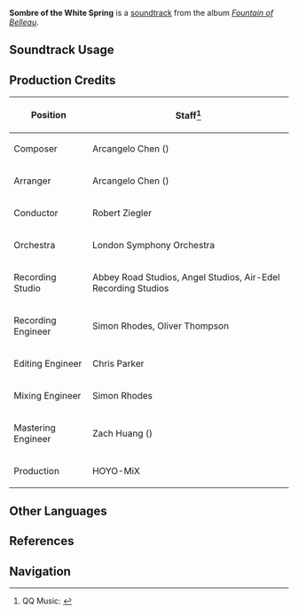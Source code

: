 {{Soundtrack Infobox
|image          = Fountain of Belleau.png
|album          = Fountain of Belleau
|disc           = 2
|number         = 54
|featured       = 
|featured2      = 
|featured3      = 
|featured_disc  = 
|featured_disc2 = 
|featured_disc3 = 
|youtube_id     = UAoUTDKVbDs
|spotify_id     = 43zK1u3WAInpq4arHLD3Iq
|previous       = Lustrous Stars
|next           = Floating Into Distance
}}
'''Sombre of the White Spring''' is a [[soundtrack]] from the album ''[[Fountain of Belleau]]''.

==Soundtrack Usage==
{{Soundtrack Usage
|quest    = Deluge of Wrathful Waters
|location = Belleau Region//night;;Beryl Region//night;;Court of Fontaine Region//night;;Erinnyes Forest//night;;Morte Region//night
|domain   = 
}}

==Production Credits==
{| class="wikitable"
! Position
! Staff<ref>QQ Music: [https://y.qq.com/n/ryqq/songDetail/003F4sTy3g2KIC {{zh|白泉暮景 Sombre of the White Spring}}]</ref>
|-
! Composer
| Arcangelo Chen ({{zh|陈子敏}})
|-
! Arranger
| Arcangelo Chen ({{zh|陈子敏}})
|-
! Conductor
| Robert Ziegler
|-
! Orchestra
| London Symphony Orchestra
|-
! Recording Studio
| Abbey Road Studios, Angel Studios, Air-Edel Recording Studios
|-
! Recording Engineer
| Simon Rhodes, Oliver Thompson
|-
! Editing Engineer
| Chris Parker
|-
! Mixing Engineer
| Simon Rhodes
|-
! Mastering Engineer
| Zach Huang ({{zh|黄巍}})
|-
! Production
| HOYO-MiX
|}
<!--
==Videos==
<gallery>
</gallery>

==Trivia==
-->
==Other Languages==
{{Other Languages
|en      = Sombre of the White Spring
|zhs     = 白泉暮景
|zhs_rm  = 
|zhs_tl  = 
|ja      = 白き泉の暮景
|ja_rm   = Shiroki Izumi no Bokei
|ja_tl   = 
}}

==References==
{{Reflist}}

==Navigation==
{{Soundtrack Navbox|Fountain of Belleau}}